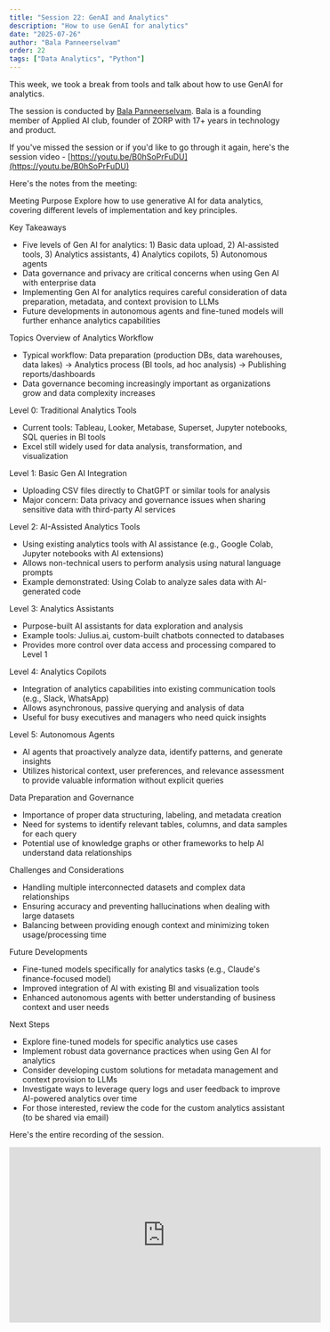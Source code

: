 ```yaml
---
title: "Session 22: GenAI and Analytics"
description: "How to use GenAI for analytics"
date: "2025-07-26"
author: "Bala Panneerselvam"
order: 22
tags: ["Data Analytics", "Python"]
---
```


This week, we took a break from tools and talk about how to use GenAI for analytics. 

The session is conducted by [Bala Panneerselvam](https://www.linkedin.com/in/balakumaranpanneerselvam/). Bala is a founding member of Applied AI club, founder of ZORP with 17+ years in technology and product.

If you've missed the session or if you'd like to go through it again, here's the session video - [https://youtu.be/B0hSoPrFuDU](https://youtu.be/B0hSoPrFuDU)

Here's the notes from the meeting: 

Meeting Purpose
Explore how to use generative AI for data analytics, covering different levels of implementation and key principles.

Key Takeaways
  - Five levels of Gen AI for analytics: 1) Basic data upload, 2) AI-assisted tools, 3) Analytics assistants, 4) Analytics copilots, 5) Autonomous agents
  - Data governance and privacy are critical concerns when using Gen AI with enterprise data
  - Implementing Gen AI for analytics requires careful consideration of data preparation, metadata, and context provision to LLMs
  - Future developments in autonomous agents and fine-tuned models will further enhance analytics capabilities

Topics
Overview of Analytics Workflow
  - Typical workflow: Data preparation (production DBs, data warehouses, data lakes) → Analytics process (BI tools, ad hoc analysis) → Publishing reports/dashboards
  - Data governance becoming increasingly important as organizations grow and data complexity increases

Level 0: Traditional Analytics Tools
  - Current tools: Tableau, Looker, Metabase, Superset, Jupyter notebooks, SQL queries in BI tools
  - Excel still widely used for data analysis, transformation, and visualization

Level 1: Basic Gen AI Integration
  - Uploading CSV files directly to ChatGPT or similar tools for analysis
  - Major concern: Data privacy and governance issues when sharing sensitive data with third-party AI services

Level 2: AI-Assisted Analytics Tools
  - Using existing analytics tools with AI assistance (e.g., Google Colab, Jupyter notebooks with AI extensions)
  - Allows non-technical users to perform analysis using natural language prompts
  - Example demonstrated: Using Colab to analyze sales data with AI-generated code

Level 3: Analytics Assistants
  - Purpose-built AI assistants for data exploration and analysis
  - Example tools: Julius.ai, custom-built chatbots connected to databases
  - Provides more control over data access and processing compared to Level 1

Level 4: Analytics Copilots
  - Integration of analytics capabilities into existing communication tools (e.g., Slack, WhatsApp)
  - Allows asynchronous, passive querying and analysis of data
  - Useful for busy executives and managers who need quick insights

Level 5: Autonomous Agents
  - AI agents that proactively analyze data, identify patterns, and generate insights
  - Utilizes historical context, user preferences, and relevance assessment to provide valuable information without explicit queries

Data Preparation and Governance
  - Importance of proper data structuring, labeling, and metadata creation
  - Need for systems to identify relevant tables, columns, and data samples for each query
  - Potential use of knowledge graphs or other frameworks to help AI understand data relationships

Challenges and Considerations
  - Handling multiple interconnected datasets and complex data relationships
  - Ensuring accuracy and preventing hallucinations when dealing with large datasets
  - Balancing between providing enough context and minimizing token usage/processing time

Future Developments
  - Fine-tuned models specifically for analytics tasks (e.g., Claude's finance-focused model)
  - Improved integration of AI with existing BI and visualization tools
  - Enhanced autonomous agents with better understanding of business context and user needs

Next Steps
  - Explore fine-tuned models for specific analytics use cases
  - Implement robust data governance practices when using Gen AI for analytics
  - Consider developing custom solutions for metadata management and context provision to LLMs
  - Investigate ways to leverage query logs and user feedback to improve AI-powered analytics over time
  - For those interested, review the code for the custom analytics assistant (to be shared via email)

Here's the entire recording of the session. 

<div style={{ display: 'flex', justifyContent: 'center', margin: '2rem 0' }}>
  <iframe 
    width="560" 
    height="315" 
    src="https://www.youtube.com/embed/B0hSoPrFuDU" 
    title="Applied AI Session 22: GenAI for Analytics" 
    frameBorder="0" 
    allow="accelerometer; autoplay; clipboard-write; encrypted-media; gyroscope; picture-in-picture" 
    allowFullScreen
  ></iframe>
</div>
